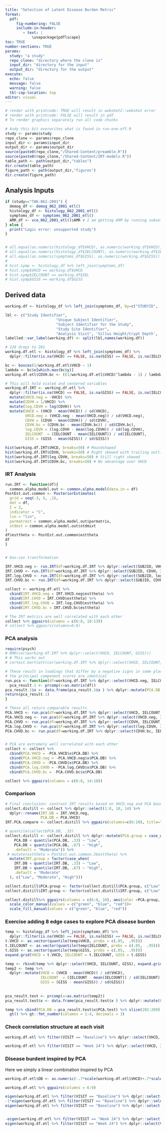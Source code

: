 ```yaml
---
title: "Selection of Latent Disease Burden Metric"
format: 
  pdf:
     fig-numbering: FALSE
     include-in-header:  
        - text: |
            \usepackage{pdflscape}
toc: TRUE
number-sections: TRUE
params:
  study: "a study"
  repo_clone: "directory where the clone is"
  input_dir: "directory for the input"
  output_dir: "directory for the output"
execute: 
  echo: false
  message: false
  warning: false
  tbl-cap-location: top
editor: visual
---
```


```r
# render with printcode: TRUE will result in webshot2::webshot error
# render with printcode: FALSE will result in pdf
# To render graphics separately run all code chunks
```

```r
# Andy this bit overwrites what is found in run-one-off.R
study <- params$study
repo_clone <- params$repo_clone
input_dir <- params$input_dir
output_dir <- params$output_dir
source(paste0(repo_clone,"/Shared-Content/preamble.R"))
source(paste0(repo_clone,"/Shared-Content/IRT-models.R"))
table_path <- path(output_dir,"tables")
dir.create(table_path)
figure_path <- path(output_dir,"figures")
dir.create(figure_path)
```

## Analysis Inputs

```r
if (study=="TAK-062-2001") {
  demog_df <- demog_062_2001_etl()
  histology_df <- histology_062_2001_etl()
  symptoms_df <- symptoms_062_2001_etl()  
  AMR_df <- vce_062_2001_etl()$AMR # I am getting ARM by running subsets of this function now - not ideal
} else {
  print("Logic error: unsupported study")
}


# all.equal(as.numeric(histology_df$VHCD), as.numeric(working.df$VHCD))
# all.equal(as.numeric(histology_df$IELCOUNT), as.numeric(working.df$IEL))
# all.equal(as.numeric(symptoms_df$GISS), as.numeric(working.df$GISS))
# 
# hist.symp <- histology_df %>% left_join(symptoms_df) 
# hist.symp$VHCD == working.df$VHCD
# hist.symp$IELCOUNT == working.df$IEL
# hist.symp$GISS == working.df$GISS
```

## Derived data

```r
working.df <- histology_df %>% left_join(symptoms_df, by=c("STUDYID",  "SITE",     "SUBJID",   "OBSDATE",  "VISIT"))

lbl <- c("Study Identifier",
                       "Unique Subject Identifier",
                       "Subject Identifier for the Study",
                       "Study Site Identifier",
                       "Analysis Visit", 'Villus Height/Crypt Depth', 'Intraepithelial Lymphocytes/Enterocytes', 'GI Severity Score')
labelled::var_label(working.df) <- split(lbl,names(working.df))
```

```r
# 228 drops to 201
working.df.etl <- histology_df %>% left_join(symptoms_df) %>% 
  dplyr::filter(is.na(VHCD) == FALSE, is.na(GISS) == FALSE, is.na(IELCOUNT) == FALSE)

bc <- boxcox(1/working.df.etl$VHCD ~ 1)
lambda <- bc$x[which.max(bc$y)]
working.df.etl$CDVH.bc <- ((1/working.df.etl$VHCD)^lambda - 1) / lambda

# This will hold scaled and centered variables
working.df.IRT <- working.df.etl %>% 
  dplyr::filter(is.na(VHCD) == FALSE, is.na(GISS) == FALSE, is.na(IELCOUNT) == FALSE) %>% 
  mutate(VHCD.neg = -VHCD) %>%
  mutate(CDVH = 1/VHCD) %>%
  mutate(log.CDVH = log(CDVH)) %>%
  mutate(VHCD = (VHCD - mean(VHCD)) / sd(VHCD),
         VHCD.neg = (VHCD.neg - mean(VHCD.neg)) / sd(VHCD.neg),
         CDVH = (CDVH - mean(CDVH)) / sd(CDVH),
         CDVH.bc = (CDVH.bc - mean(CDVH.bc)) / sd(CDVH.bc),
         log.CDVH = (log.CDVH - mean(log.CDVH)) / sd(log.CDVH),
         IELCOUNT  = (IELCOUNT - mean(IELCOUNT)) / sd(IELCOUNT),
         GISS = (GISS - mean(GISS)) / sd(GISS))
```

```r
hist(working.df.IRT$VHCD, breaks=50) # Moundshaped
hist(working.df.IRT$CDVH, breaks=50) # Right skewed with trailing outliers
hist(working.df.IRT$log.CDVH, breaks=50) # Still right skewed
hist(working.df.IRT$CDVH.bc, breaks=50) # No advantage over VHCD
```

### IRT Analysis

```r
run.IRT <- function(df){
  common.alpha.model.out <- common.alpha.model(data.in = df)
PostEst.out.common <- PosteriorEstimates(
  grid = seq(-3, 5, .1),
  dat = df,
  I = 3,
  indicator = "C",
  lin = "lin",
  parmatrest = common.alpha.model.out$parmatrix,
  stdest = common.alpha.model.out$stdmixt
)
df$esttheta <- PostEst.out.common$esttheta
df
}


# box-cox transformation

IRT.VHCD.neg <- run.IRT(df=working.df.IRT %>% dplyr::select(SUBJID, VHCD.neg, IELCOUNT, GISS))
IRT.CHVD <- run.IRT(df=working.df.IRT %>% dplyr::select(SUBJID, CDVH, IELCOUNT, GISS))
IRT.log.CHVD <- run.IRT(df=working.df.IRT %>% dplyr::select(SUBJID, log.CDVH, IELCOUNT, GISS))
IRT.CHVD.bc <- run.IRT(df=working.df.IRT %>% dplyr::select(SUBJID, CDVH.bc, IELCOUNT, GISS))

collect <- working.df.etl %>% 
  cbind(IRT.VHCD.neg = IRT.VHCD.neg$esttheta) %>%
  cbind(IRT.CHVD = IRT.CHVD$esttheta) %>%
  cbind(IRT.log.CHVD = IRT.log.CHVD$esttheta) %>%
  cbind(IRT.CHVD.bc = IRT.CHVD.bc$esttheta)

# The IRT metrics are well correlated with each other
collect %>% ggpairs(columns = c(6:8, 10:13))
# collect %>% ggpairs(columns=6:9)
```

### PCA analysis

```r
require(psych)
# KMO(cor(working.df.IRT %>% dplyr::select(VHCD, IELCOUNT, GISS)))
# # This works out
# cortest.bartlett(cor(working.df.IRT %>% dplyr::select(VHCD, IELCOUNT, GISS)), n = nrow(working.df.IRT))

# These result in loadings that differ by a negative signs in some places
# the principal component scores are identical
run.pca <- function(df=working.df.IRT %>% dplyr::select(VHCD.neg, IELCOUNT, GISS)){
  pca_result.1 <- prcomp(x=as.matrix(df))
pca_result.1$x <- data.frame(pca_result.1$x ) %>% dplyr::mutate(PCA.DB = PC1 + PC2)
return(pca_result.1)
}

# These all return comparable results
PCA.VHCD <- run.pca(df=working.df.IRT %>% dplyr::select(VHCD, IELCOUNT, GISS))
PCA.VHCD.neg <- run.pca(df=working.df.IRT %>% dplyr::select(VHCD.neg, IELCOUNT, GISS))
PCA.CHVD <- run.pca(df=working.df.IRT %>% dplyr::select(CDVH, IELCOUNT, GISS))
PCA.log.CHVD <- run.pca(df=working.df.IRT %>% dplyr::select(log.CDVH, IELCOUNT, GISS))
PCA.CHVD.bc <- run.pca(df=working.df.IRT %>% dplyr::select(CDVH.bc, IELCOUNT, GISS))


# PCA are extremely well correlated with each other
collect <- collect %>% 
  cbind(PCA.VHCD = -PCA.VHCD$x$PCA.DB) %>%
  cbind(PCA.VHCD.neg = -PCA.VHCD.neg$x$PCA.DB) %>%
  cbind(PCA.CHVD = -PCA.CHVD$x$PCA.DB) %>%
  cbind(PCA.log.CHVD = -PCA.log.CHVD$x$PCA.DB) %>%
  cbind(PCA.CHVD.bc = -PCA.CHVD.bc$x$PCA.DB)

collect %>% ggpairs(columns = c(6:8, 14:18))
```

### Comparison

```r
# Final conclusion: contrast IRT results based on VHCD.neg and PCA based on VHCD
collect.distill <- collect %>% dplyr::select(1:8, 10, 14) %>% 
  dplyr::rename(IRT.DB = IRT.VHCD.neg,
                PCA.DB = PCA.VHCD)
IRT.PCA.compare <- collect.distill %>% ggpairs(columns=c(6:10), title="Comparison of IRT and PCA-based disease burden")
```

```r

# quantile(collect$PCA.DB, .33)
collect.distill <- collect.distill %>% dplyr::mutate(PCA.group = case_when(
    PCA.DB < quantile(PCA.DB, .33) ~ "Low",
    PCA.DB > quantile(PCA.DB, .67) ~ "High",
    .default = "Moderate")) %>%
 # mutate(esttheta = PostEst.out.common.3$esttheta) %>%
  mutate(IRT.group = factor(case_when(
    IRT.DB < quantile(IRT.DB, .33) ~ "Low",
    IRT.DB > quantile(IRT.DB, .67) ~ "High",
    .default = "Moderate"
  ), c("Low", "Moderate", "High"))) 

collect.distill$PCA.group <- factor(collect.distill$PCA.group, c("Low", "Moderate", "High"))
collect.distill$IRT.group <- factor(collect.distill$IRT.group, c("Low", "Moderate", "High"))

collect.distill%>% ggpairs(columns = c(6:8, 10), aes(color =PCA.group, alpha=.5), title="PCA-based disease burden: lower, mid and upper thirds of the Disease Burdent Scores") +
  scale_color_manual(values = c("green", "blue", "red"))+
  scale_fill_manual(values = c("green", "blue", "red"))
```

### Exercise adding 8 edge cases to explore PCA disease burden

```r
temp <- histology_df %>% left_join(symptoms_df) %>% 
  dplyr::filter(is.na(VHCD) == FALSE, is.na(GISS) == FALSE, is.na(IELCOUNT) == FALSE)
t.VHCD <- as.vector(quantile(temp$VHCD, probs = c(.05,  .95)))
t.IELCOUNT <- as.vector(quantile(temp$IELCOUNT, probs = c(.05,  .95)))
t.GISS <- as.vector(quantile(temp$GISS, probs = c(.05,  .95)))
expand.grid(VHCD = t.VHCD, IELCOUNT = t.IELCOUNT, GISS = t.GISS)

temp <- rbind(temp %>% dplyr::select(VHCD, IELCOUNT, GISS), expand.grid(VHCD = t.VHCD, IELCOUNT = t.IELCOUNT, GISS = t.GISS))
temp2 <- temp %>% 
  dplyr::mutate(VHCD = (VHCD - mean(VHCD)) / sd(VHCD),
                IELCOUNT  = (IELCOUNT - mean(IELCOUNT)) / sd(IELCOUNT),
                GISS = (GISS - mean(GISS)) / sd(GISS))
         
         
pca_result.test <- prcomp(x=as.matrix(temp2))
pca_result.test$x <- data.frame(pca_result.test$x ) %>% dplyr::mutate(PCA.test = PC1 + PC2)

temp %>% cbind(PCA.DB =-pca_result.test$x$PCA.test) %>% slice(202:209) %>% arrange(PCA.DB) %>% 
  gt() %>% gt::fmt_number(columns = 1:4, decimals = 3)


```

### Check correlation structure at each visit

```r
working.df.etl %>% filter(VISIT == "Baseline") %>% dplyr::select(VHCD, IELCOUNT, GISS) %>% ggpairs(title="Baseline")

working.df.etl %>% filter(VISIT == "Week 24") %>% dplyr::select(VHCD, IELCOUNT, GISS) %>% ggpairs(title="Week 24")
```

### Disease burdent inspired by PCA

Here we simply a linear combination inspired by PCA

```r
working.df.etl$DB <- as.numeric(-.7*scale(working.df.etl$VHCD)+.7*scale(working.df.etl$IELCOUNT) + scale(working.df.etl$GISS))

working.df.etl %>% ggpairs(columns = 6:9)
```
```r
eigen(working.df.etl %>% filter(VISIT == "Baseline") %>% dplyr::select(VHCD, IELCOUNT, GISS) %>% cor())
-1*eigen(working.df.etl %>% filter(VISIT == "Baseline") %>% dplyr::select(VHCD, IELCOUNT, GISS) %>% cor())$vectors[,1] +
eigen(working.df.etl %>% filter(VISIT == "Baseline") %>% dplyr::select(VHCD, IELCOUNT, GISS) %>% cor())$vectors[,2]


-eigen(working.df.etl %>% filter(VISIT == "Week 24") %>% dplyr::select(VHCD, IELCOUNT, GISS) %>% cor())$vectors[,1] +
eigen(working.df.etl %>% filter(VISIT == "Week 24") %>% dplyr::select(VHCD, IELCOUNT, GISS) %>% cor())$vectors[,2]
```

